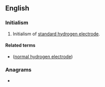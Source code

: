 {{also|Appendix:Variations of "she"}}
==English==

===Initialism===
{{rfc-header|Initialism}}
{{head|en|initialism}}

# Initialism of [[standard hydrogen electrode]].

====Related terms====
* {{l|en|NHE}} ([[normal hydrogen electrode]])

===Anagrams===
* {{anagrams|en|EH&S|EHS|Esh|HSE|ehs|esh|he's|hes|hse}}